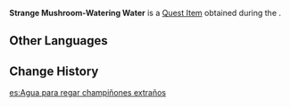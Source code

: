 {{Item Infobox
|id           = 120247
|image        = Item Strange Mushroom-Watering Water.png
|type         = Quest Items
|group        = 
|description  = You drew this water at two in the afternoon from a waterfall beside a Statue of The Seven, just as Eide instructed.
|source1      = [[Fortune-Mocking Pedigree]]
}}
'''Strange Mushroom-Watering Water''' is a [[Quest Item]] obtained during the {{Quest|Fortune-Mocking Pedigree}}.

==Other Languages==
{{Other Languages
|en      = Strange Mushroom-Watering Water
|zhs     = 异种蘑菇浇灌用水
|zhs_rm  = Yìzhǒng Mógū Jiāoguàn-yòng Shuǐ
|zht     = 異種蘑菇澆灌用水
|zht_rm  = Yìzhǒng Mógū Jiāoguàn-yòng Shuǐ
|ja      = 「異種」のキノコにやる水
|ja_rm   = "Ishu" no Kinoko ni Yaru Mizu
|ko      = 변이 버섯 관개수
|es      = Agua para regar champiñones extraños
|fr      = Eau d'arrosage pour champignons étranges
|ru      = Вода для полива необычного гриба
|th      = น้ำสำหรับรดเห็ดประหลาด
|th_rm   = 
|vi      = Nước Tưới Nấm Biến Dị
|de      = Gießwasser für den merkwürdigen Pilz
|id      = Air Penyiram Jamur Aneh
|pt      = Água para Regar o Cogumelo Estranho
|tr      = Tuhaf Mantar - Sulama Suyu
|it      = Fungo strano - Acqua per annaffiatura
}}

==Change History==
{{Change History|3.5}}

[[es:Agua para regar champiñones extraños]]